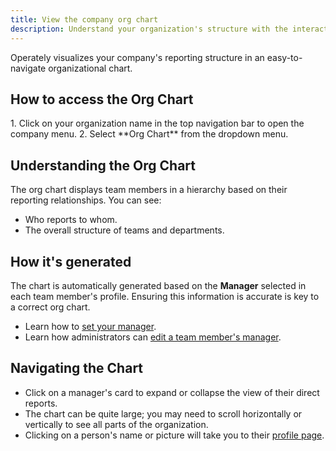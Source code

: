```yaml
---
title: View the company org chart
description: Understand your organization's structure with the interactive org chart.
---
```



Operately visualizes your company's reporting structure in an easy-to-navigate organizational chart.

## How to access the Org Chart

<Steps>
1.  Click on your organization name in the top navigation bar to open the company menu.
2.  Select **Org Chart** from the dropdown menu.
</Steps>

## Understanding the Org Chart

The org chart displays team members in a hierarchy based on their reporting relationships. You can see:

*   Who reports to whom.
*   The overall structure of teams and departments.

## How it's generated

The chart is automatically generated based on the **Manager** selected in each team member's profile. Ensuring this information is accurate is key to a correct org chart.

*   Learn how to [set your manager](/help/fill-in-personal-info).
*   Learn how administrators can [edit a team member's manager](/help/edit-team-member-profile).

## Navigating the Chart

*   Click on a manager's card to expand or collapse the view of their direct reports.
*   The chart can be quite large; you may need to scroll horizontally or vertically to see all parts of the organization.
*   Clicking on a person's name or picture will take you to their [profile page](/help/view-person-profile).
